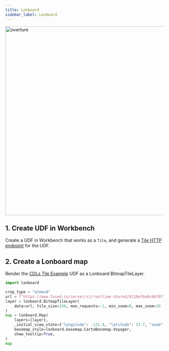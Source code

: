 ```yaml
---
title: Lonboard
sidebar_label: Lonboard
---
```




<img src="https://fused-magic.s3.us-west-2.amazonaws.com/docs_assets/lonboard_cdl.png" alt="overture" width="600"/>


## 1. Create UDF in Workbench

Create a UDF in Workbench that works as a `Tile`, and generate a
[Tile HTTP endpoint](/core-concepts/run/#shared-token)
for the UDF.

## 2. Create a Lonboard map


Render the [CDLs Tile Example](https://github.com/fusedio/udfs/tree/main/public/CDLs_Tile_Example) UDF as a Lonboard BitmapTileLayer.

```python showLineNumbers
import lonboard

crop_type = "almond"
url = f"https://www.fused.io/server/v1/realtime-shared/8110ef6e0c66f07f0c73f39843db27ece3960f98f268f38ef2f79f3623faae01/run/tiles/{{z}}/{{x}}/{{y}}?crop_type={crop_type}"
layer = lonboard.BitmapTileLayer(
    data=url, tile_size=256, max_requests=-1, min_zoom=0, max_zoom=19
)
map = lonboard.Map(
    layers=[layer],
    _initial_view_state={"longitude": -121.4, "latitude": 37.7, "zoom": 10},
    basemap_style=lonboard.basemap.CartoBasemap.Voyager,
    show_tooltip=True,
)
map
```
